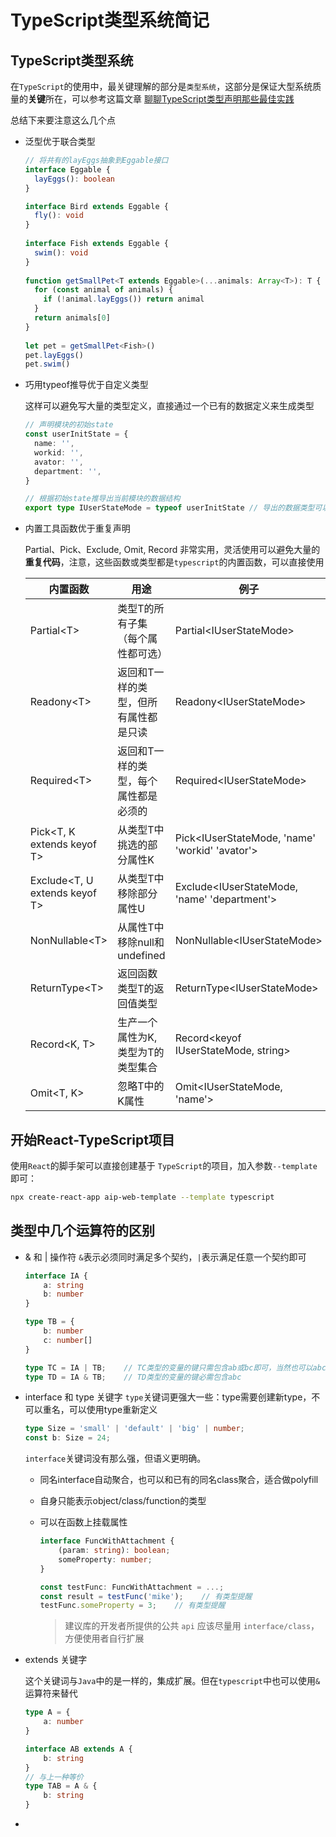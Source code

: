# TypeScript类型系统简记



## TypeScript类型系统

在`TypeScript`的使用中，最关键理解的部分是`类型系统`，这部分是保证大型系统质量的**关键**所在，可以参考这篇文章
[聊聊TypeScript类型声明那些最佳实践](https://segmentfault.com/a/1190000040288228)

总结下来要注意这么几个点

- 泛型优于联合类型

  ~~~typescript
  // 将共有的layEggs抽象到Eggable接口
  interface Eggable {
    layEggs(): boolean
  }
  
  interface Bird extends Eggable {
    fly(): void
  }
    
  interface Fish extends Eggable {
    swim(): void
  }
    
  function getSmallPet<T extends Eggable>(...animals: Array<T>): T {
    for (const animal of animals) {
      if (!animal.layEggs()) return animal
    }
    return animals[0]
  }
    
  let pet = getSmallPet<Fish>()
  pet.layEggs()
  pet.swim()
  ~~~

  

- 巧用typeof推导优于自定义类型

  这样可以避免写大量的类型定义，直接通过一个已有的数据定义来生成类型

  ~~~typescript
  // 声明模块的初始state
  const userInitState = {
    name: '',
    workid: '',
    avator: '',
    department: '',
  }
  
  // 根据初始state推导出当前模块的数据结构
  export type IUserStateMode = typeof userInitState // 导出的数据类型可以在其他地方使用
  ~~~

  

- 内置工具函数优于重复声明

  Partial、Pick、Exclude, Omit, Record 非常实用，灵活使用可以避免大量的**重复代码**，注意，这些函数或类型都是`typescript`的内置函数，可以直接使用

  | 内置函数   | 用途                                  | 例子               |
  | ---------- | ------------------------------------- | --------------|
  | Partial&lt;T&gt; | 类型T的所有子集（每个属性都可选）     |Partial&lt;IUserStateMode&gt;|
  | Readony&lt;T&gt; | 返回和T一样的类型，但所有属性都是只读 |Readony&lt;IUserStateMode&gt;|
  | Required&lt;T&gt; | 返回和T一样的类型，每个属性都是必须的 |Required&lt;IUserStateMode&gt;|
  | Pick&lt;T, K extends keyof T&gt; | 从类型T中挑选的部分属性K |Pick&lt;IUserStateMode, 'name'	'workid'	'avator'&gt;|
  |Exclude&lt;T, U extends keyof T&gt; | 从类型T中移除部分属性U | Exclude&lt;IUserStateMode, 'name'	'department'&gt; |
  |NonNullable&lt;T&gt; | 从属性T中移除null和undefined | NonNullable&lt;IUserStateMode&gt; |
  |ReturnType&lt;T&gt; | 返回函数类型T的返回值类型 | ReturnType&lt;IUserStateMode&gt; | 
  | Record&lt;K, T&gt; | 生产一个属性为K,类型为T的类型集合 | Record&lt;keyof IUserStateMode, string&gt; | 
  |Omit&lt;T, K&gt; | 忽略T中的K属性 | Omit&lt;IUserStateMode, 'name'&gt; |

## 开始React-TypeScript项目

使用`React`的脚手架可以直接创建基于 `TypeScript`的项目，加入参数`--template`即可：

~~~bash
npx create-react-app aip-web-template --template typescript
~~~

## 类型中几个运算符的区别

- & 和 | 操作符
  `&`表示必须同时满足多个契约，`|`表示满足任意一个契约即可

  ~~~typescript
  interface IA {
      a: string
      b: number
  }
  
  type TB = {
      b: number
      c: number[]
  }
  
  type TC = IA | TB;    // TC类型的变量的键只需包含ab或bc即可，当然也可以abc都有
  type TD = IA & TB;    // TD类型的变量的键必需包含abc
  ~~~

  

- interface 和 type 关键字
  `type`关键词更强大一些：type需要创建新type，不可以重名，可以使用type重新定义

  ~~~typescript
  type Size = 'small' | 'default' | 'big' | number;
  const b: Size = 24;
  ~~~

  `interface`关键词没有那么强，但语义更明确。

  - 同名interface自动聚合，也可以和已有的同名class聚合，适合做polyfill

  - 自身只能表示object/class/function的类型

  - 可以在函数上挂载属性

    ~~~typescript
    interface FuncWithAttachment {
        (param: string): boolean;
        someProperty: number;
    }
    
    const testFunc: FuncWithAttachment = ...;
    const result = testFunc('mike');    // 有类型提醒
    testFunc.someProperty = 3;    // 有类型提醒
    ~~~

    > 建议库的开发者所提供的公共 `api` 应该尽量用 `interface/class`，方便使用者自行扩展

- extends 关键字

  这个关键词与`Java`中的是一样的，集成扩展。但在`typescript`中也可以使用`&`运算符来替代

  ~~~typescript
  type A = {
      a: number
  }
  
  interface AB extends A {
      b: string
  }
  // 与上一种等价
  type TAB = A & {
      b: string
  }
  ~~~

  

- 

